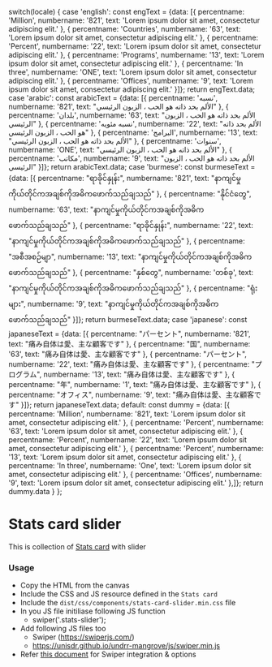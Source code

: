 
  switch(locale) {
    case 'english': const engText = {data: [{
      percentname: 'Million',
      numbername: '821',
      text: 'Lorem ipsum dolor sit amet, consectetur adipiscing elit.'
    },
    {
      percentname: 'Countries',
      numbername: '63',
      text: 'Lorem ipsum dolor sit amet, consectetur adipiscing elit.'
    },
    {
      percentname: 'Percent',
      numbername: '22',
      text: 'Lorem ipsum dolor sit amet, consectetur adipiscing elit.'
    },
    {
      percentname: 'Programs',
      numbername: '13',
      text: 'Lorem ipsum dolor sit amet, consectetur adipiscing elit.'
    },
    {
        percentname: 'In three',
        numbername: 'ONE',
        text: 'Lorem ipsum dolor sit amet, consectetur adipiscing elit.'
    },
    {
        percentname: 'Offices',
        numbername: '9',
        text: 'Lorem ipsum dolor sit amet, consectetur adipiscing elit.'
    }]}; return engText.data;
    case 'arabic': const arabicText = {data: [{
      percentname: 'نسبه',
      numbername: '821',
      text: "الألم بحد ذاته هو الحب ، الزبون الرئيسي"
    },
    {
      percentname: 'بلدان',
      numbername: '63',
      text: "الألم بحد ذاته هو الحب ، الزبون الرئيسي"
    },
    {
      percentname: 'نسبه مئويه',
      numbername: '22',
      text: "الألم بحد ذاته هو الحب ، الزبون الرئيسي"
    },
    {
      percentname: 'البرامج',
      numbername: '13',
      text: "الألم بحد ذاته هو الحب ، الزبون الرئيسي"
    },
    {
      percentname: 'سنوات',
      numbername: 'ONE',
      text: "الألم بحد ذاته هو الحب ، الزبون الرئيسي"
    },
    {
      percentname: 'مكاتب',
      numbername: '9',
      text: "الألم بحد ذاته هو الحب ، الزبون الرئيسي"
    }]}; return arabicText.data;
    case 'burmese': const burmeseText = {data: [{
      percentname: "ရာခိုင်နှုန်း",
      numbername: '821',
      text: "နာကျင်မှုကိုယ်တိုင်ကအချစ်ကိုအဓိကဖောက်သည်ချသည်"
    },
    {
      percentname: "နိုင်ငံတွေ",
      numbername: '63',
      text: "နာကျင်မှုကိုယ်တိုင်ကအချစ်ကိုအဓိကဖောက်သည်ချသည်"
    },
    {
      percentname: "ရာခိုင်နှုန်း",
      numbername: '22',
      text: "နာကျင်မှုကိုယ်တိုင်ကအချစ်ကိုအဓိကဖောက်သည်ချသည်"
    },
    {
      percentname: "အစီအစဉ်မျာ",
      numbername: '13',
      text: "နာကျင်မှုကိုယ်တိုင်ကအချစ်ကိုအဓိကဖောက်သည်ချသည်"
    },
    {
      percentname: "နှစ်တွေ",
      numbername: 'တစ်ခု',
      text: "နာကျင်မှုကိုယ်တိုင်ကအချစ်ကိုအဓိကဖောက်သည်ချသည်"
    },
    {
      percentname: "ရုံးများ",
      numbername: '9',
      text: "နာကျင်မှုကိုယ်တိုင်ကအချစ်ကိုအဓိကဖောက်သည်ချသည်"
    }]}; return burmeseText.data;
    case 'japanese': const japaneseText = {data: [{
      percentname: "パーセント",
      numbername: '821',
      text: "痛み自体は愛、主な顧客です"
    },
    {
      percentname: "国",
      numbername: '63',
      text: "痛み自体は愛、主な顧客です"
    },
    {
      percentname: "パーセント",
      numbername: '22',
      text: "痛み自体は愛、主な顧客です"
    },
    {
      percentname: "プログラム",
      numbername: '13',
      text: "痛み自体は愛、主な顧客です"
    },
    {
      percentname: "年",
      numbername: '1',
      text: "痛み自体は愛、主な顧客です"
    },
    {
      percentname: "オフィス",
      numbername: '9',
      text: "痛み自体は愛、主な顧客です"
    }]}; return japaneseText.data;
    default:
    const dummy =  {data: [{
      percentname: 'Million',
      numbername: '821',
      text: 'Lorem ipsum dolor sit amet, consectetur adipiscing elit.'
    },
    {
      percentname: 'Percent',
      numbername: '63',
      text: 'Lorem ipsum dolor sit amet, consectetur adipiscing elit.'
    },
    {
      percentname: 'Percent',
      numbername: '22',
      text: 'Lorem ipsum dolor sit amet, consectetur adipiscing elit.'
    },
    {
      percentname: 'Percent',
      numbername: '13',
      text: 'Lorem ipsum dolor sit amet, consectetur adipiscing elit.'
    },
    {
        percentname: 'In three',
        numbername: 'One',
        text: 'Lorem ipsum dolor sit amet, consectetur adipiscing elit.'
    },
    {
        percentname: 'Offices',
        numbername: '9',
        text: 'Lorem ipsum dolor sit amet, consectetur adipiscing elit.'
    },]};
    return dummy.data
  }
};

<Meta of={StatsCardSliderStories} />

# Stats card slider

This is collection of [Stats card](/docs/components-ui-components-cards-stats-card--stats-card) with slider

<Canvas />

###

### Usage

* Copy the HTML from the canvas
* Include the CSS and JS resource defined in the `Stats card`
* Include the `dist/css/components/stats-card-slider.min.css` file
* In you JS file initiliase following JS function
  * swiper('.stats-slider');
* Add following JS files too
  * Swiper (https://swiperjs.com/)
  * https://unisdr.github.io/undrr-mangrove/js/swiper.min.js
* Refer [this document](https://github.com/unisdr/undrr-mangrove/wiki/Swiper-documentation) for Swiper integration & options
